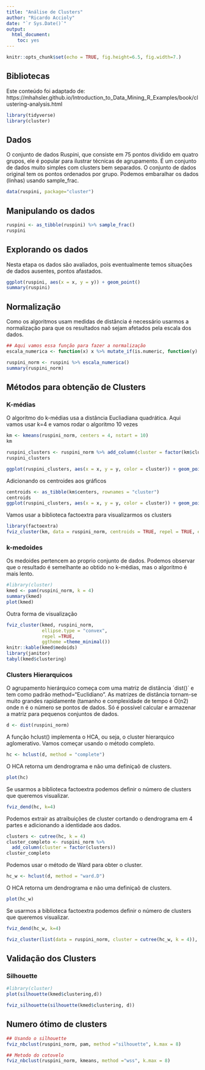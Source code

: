 ```yaml
---
title: "Análise de Clusters"
author: "Ricardo Accioly"
date: "`r Sys.Date()`"
output:
  html_document:
    toc: yes
---
```


```r
knitr::opts_chunk$set(echo = TRUE, fig.height=6.5, fig.width=7.)
```

## Bibliotecas

Este conteúdo foi adaptado de: https://mhahsler.github.io/Introduction_to_Data_Mining_R\_Examples/book/clustering-analysis.html

```r
library(tidyverse)
library(cluster)
```

## Dados

O conjunto de dados Ruspini, que consiste em 75 pontos dividido em quatro grupos, ele é popular para ilustrar técnicas de agrupamento. É um conjunto de dados muito simples com clusters bem separados. O conjunto de dados original tem os pontos ordenados por grupo. Podemos embaralhar os dados (linhas) usando sample_frac.

```r
data(ruspini, package="cluster")
```

## Manipulando os dados

```r
ruspini <- as_tibble(ruspini) %>% sample_frac()
ruspini

```

## Explorando os dados

Nesta etapa os dados são avaliados, pois eventualmente temos situações de dados ausentes, pontos afastados.

```r
ggplot(ruspini, aes(x = x, y = y)) + geom_point()
summary(ruspini)
```

## Normalização

Como os algoritmos usam medidas de distância é necessário usarmos a normalização para que os resultados naõ sejam afetados pela escala dos dados.

```r
## Aqui vamos essa função para fazer a normalização
escala_numerica <- function(x) x %>% mutate_if(is.numeric, function(y) as.vector(scale(y)))

ruspini_norm <- ruspini %>% escala_numerica()
summary(ruspini_norm)
```

## Métodos para obtenção de Clusters

### K-médias

O algoritmo do k-médias usa a distância Eucliadiana quadrática. Aqui vamos usar k=4 e vamos rodar o algoritmo 10 vezes

```r
km <- kmeans(ruspini_norm, centers = 4, nstart = 10)
km
```

```r
ruspini_clusters <- ruspini_norm %>% add_column(cluster = factor(km$cluster))
ruspini_clusters
```

```r
ggplot(ruspini_clusters, aes(x = x, y = y, color = cluster)) + geom_point()
```

Adicionando os centroides aos gráficos

```r
centroids <- as_tibble(km$centers, rownames = "cluster")
centroids
ggplot(ruspini_clusters, aes(x = x, y = y, color = cluster)) + geom_point() + geom_point(data = centroids, aes(x = x, y = y, color = cluster), shape = 3, size = 10)
```

Vamos usar a biblioteca factoextra para visualizarmos os clusters

```r
library(factoextra)
fviz_cluster(km, data = ruspini_norm, centroids = TRUE, repel = TRUE, ellipse.type = "norm")
```

### k-medoides

Os medoides pertencem ao proprio conjunto de dados. Podemos observar que o resultado é semelhante ao obtido no k-médias, mas o algoritmo é mais lento.

```r
#library(cluster)
kmed <- pam(ruspini_norm, k = 4)
summary(kmed)
plot(kmed)
```

Outra forma de visualização

```r
fviz_cluster(kmed, ruspini_norm,
             ellipse.type = "convex",
             repel =TRUE,
             ggtheme =theme_minimal())
knitr::kable(kmed$medoids)
library(janitor)
tabyl(kmed$clustering)
```

### Clusters Hierarquicos

O agrupamento hierárquico começa com uma matriz de distância ´dist()´ e tem como padrão method="Euclidiano". As matrizes de distância tornam-se muito grandes rapidamente (tamanho e complexidade de tempo é O(n2) onde n é o número se pontos de dados. Só é possível calcular e armazenar a matriz para pequenos conjuntos de dados.

```r
d <- dist(ruspini_norm)
```

A função hclust() implementa o HCA, ou seja, o cluster hierarquico aglomerativo. Vamos começar usando o método completo.

```r
hc <- hclust(d, method = "complete")
```

O HCA retorna um dendrograma e não uma definiçaõ de clusters.

```r
plot(hc)
```

Se usarmos a biblioteca factoextra podemos definir o número de clusters que queremos visualizar.

```r
fviz_dend(hc, k=4)
```

Podemos extrair as atraibuições de cluster cortando o dendrograma em 4 partes e adicionando a identidade aos dados.

```r
clusters <- cutree(hc, k = 4)
cluster_completo <- ruspini_norm %>%
  add_column(cluster = factor(clusters))
cluster_completo
```

Podemos usar o método de Ward para obter o cluster.

```r
hc_w <- hclust(d, method = "ward.D")
```

O HCA retorna um dendrograma e não uma definiçaõ de clusters.

```r
plot(hc_w)
```

Se usarmos a biblioteca factoextra podemos definir o número de clusters que queremos visualizar.

```r
fviz_dend(hc_w, k=4)
```

```r
fviz_cluster(list(data = ruspini_norm, cluster = cutree(hc_w, k = 4)), geom = "point")
```

## Validação dos Clusters

### Silhouette

```r
#library(cluster)
plot(silhouette(kmed$clustering,d))
```

```r
fviz_silhouette(silhouette(kmed$clustering, d))
```

## Numero ótimo de clusters

```r
## Usando o silhouette
fviz_nbclust(ruspini_norm, pam, method ="silhouette", k.max = 8)

## Metodo do cotovelo
fviz_nbclust(ruspini_norm, kmeans, method ="wss", k.max = 8)
```

## 
